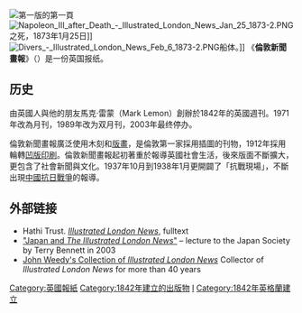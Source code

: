{{多個問題|
{{request translation |en | time = 2015-7-29}}
{{unreferenced|time=2015-7-29}}
}}
[[File:Illustrated_London_News_-_front_page_-_first_edition.jpg|第一版的第一頁]]
[[File:Napoleon_III_after_Death_-_Illustrated_London_News_Jan_25_1873-2.PNG|thumb]]之死，1873年1月25日]]
[[File:Divers_-_Illustrated_London_News_Feb_6_1873-2.PNG|thumb]]船体。]]
《'''倫敦新聞畫報'''》（{{lang-en|'''The Illustrated London News'''}}）是一份英国报纸。

==历史==
由英國人{{link-en|赫伯特·英格拉姆|Herbert Ingram}}與他的朋友馬克·雷蒙（Mark Lemon）創辦於1842年的英國週刊。1971年改為月刊，1989年改为双月刊，2003年最终停办。

倫敦新聞畫報廣泛使用木刻和[[版畫|版畫]]，是倫敦第一家採用插圖的刊物，1912年採用輪轉[[凹版印刷|凹版印刷]]。倫敦新聞畫報起初著重於報導英國社會生活，後來版面不斷擴大，更包含了社會新聞與文化。1937年10月到1938年1月更開闢了「抗戰現場」，不斷出現[[中國抗日戰爭|中國抗日戰爭]]的報導。

==外部链接==
{{Wikisource|Illustrated London News|''Illustrated London News''|lang=en}}
{{Commons category|The Illustrated London News}}
* Hathi Trust. [http://catalog.hathitrust.org/Record/000520935 ''Illustrated London News'']{{Wayback|url=http://catalog.hathitrust.org/Record/000520935 |date=20140728055232 }}, fulltext
* [https://web.archive.org/web/20041214010616/http://www.japansociety.org.uk/lectures/030916terrybennettlecture.html "Japan and ''The Illustrated London News''"] – lecture to the Japan Society by Terry Bennett in 2003
* [http://www.iln.org.uk John Weedy's Collection of ''Illustrated London News'']{{Wayback|url=http://www.iln.org.uk/ |date=20101007032150 }} Collector of ''Illustrated London News'' for more than 40 years

{{Authority control}}
{{DEFAULTSORT:Illustrated London News}}
[[Category:英國報紙|Category:英國報紙]]
[[Category:1842年建立的出版物|Category:1842年建立的出版物]]
[[Category:畫報|I]]
[[Category:1842年英格蘭建立|Category:1842年英格蘭建立]]